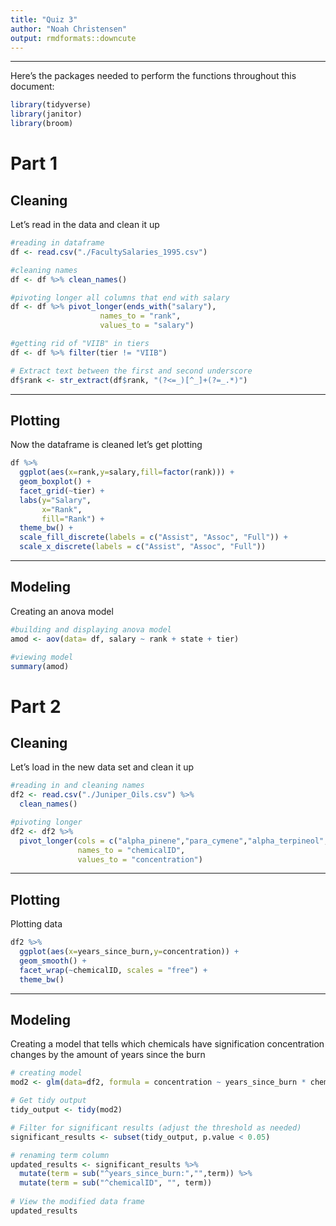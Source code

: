 ```yaml
---
title: "Quiz 3"
author: "Noah Christensen"
output: rmdformats::downcute
---
```


___

Here's the packages needed to perform the functions throughout this document:

```r
library(tidyverse)
library(janitor)
library(broom)
```

# Part 1


## Cleaning

Let's read in the data and clean it up

```r
#reading in dataframe
df <- read.csv("./FacultySalaries_1995.csv")

#cleaning names
df <- df %>% clean_names()

#pivoting longer all columns that end with salary
df <- df %>% pivot_longer(ends_with("salary"),
                    names_to = "rank",
                    values_to = "salary")

#getting rid of "VIIB" in tiers
df <- df %>% filter(tier != "VIIB")

# Extract text between the first and second underscore
df$rank <- str_extract(df$rank, "(?<=_)[^_]+(?=_.*)")
```

___

## Plotting


Now the dataframe is cleaned let's get plotting

```r
df %>% 
  ggplot(aes(x=rank,y=salary,fill=factor(rank))) +
  geom_boxplot() +
  facet_grid(~tier) +
  labs(y="Salary",
       x="Rank",
       fill="Rank") +
  theme_bw() +
  scale_fill_discrete(labels = c("Assist", "Assoc", "Full")) +
  scale_x_discrete(labels = c("Assist", "Assoc", "Full"))
```

___

## Modeling

Creating an anova model

```r
#building and displaying anova model
amod <- aov(data= df, salary ~ rank + state + tier)

#viewing model
summary(amod)
```

# Part 2


## Cleaning


Let's load in the new data set and clean it up

```r
#reading in and cleaning names
df2 <- read.csv("./Juniper_Oils.csv") %>% 
  clean_names()

#pivoting longer
df2 <- df2 %>% 
  pivot_longer(cols = c("alpha_pinene","para_cymene","alpha_terpineol","cedr_9_ene","alpha_cedrene","beta_cedrene","cis_thujopsene","alpha_himachalene","beta_chamigrene","cuparene","compound_1","alpha_chamigrene","widdrol","cedrol","beta_acorenol","alpha_acorenol","gamma_eudesmol","beta_eudesmol","alpha_eudesmol","cedr_8_en_13_ol","cedr_8_en_15_ol","compound_2","thujopsenal"),
               names_to = "chemicalID",
               values_to = "concentration")
```

___

## Plotting


Plotting data

```r
df2 %>% 
  ggplot(aes(x=years_since_burn,y=concentration)) +
  geom_smooth() +
  facet_wrap(~chemicalID, scales = "free") +
  theme_bw()
```

___

## Modeling


Creating a model that tells which chemicals have signification concentration changes by the amount of years since the burn 

```r
# creating model
mod2 <- glm(data=df2, formula = concentration ~ years_since_burn * chemicalID)

# Get tidy output
tidy_output <- tidy(mod2)

# Filter for significant results (adjust the threshold as needed)
significant_results <- subset(tidy_output, p.value < 0.05)

# renaming term column
updated_results <- significant_results %>%
  mutate(term = sub("^years_since_burn:","",term)) %>% 
  mutate(term = sub("^chemicalID", "", term))
  
# View the modified data frame
updated_results
```

